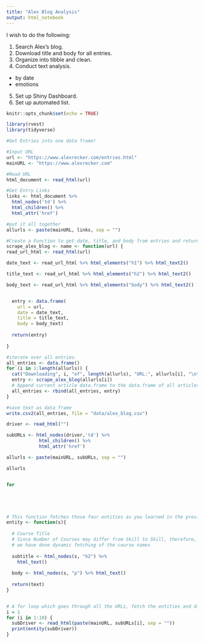 ```yaml
---
title: "Alex Blog Analysis"
output: html_notebook
---
```


I wish to do the following:

1. Search Alex's blog.
2. Download title and body for all entries.
3. Organize into tibble and clean.
4. Conduct text analysis.
  - by date
  - emotions
5. Set up Shiny Dashboard.
6. Set up automated list.

```r
knitr::opts_chunk$set(echo = TRUE)
```

```r
library(rvest)
library(tidyverse)
```

```r
#Get Entries into one data frame!

#Input URL
url <- "https://www.alexrecker.com/entries.html"
mainURL <- "https://www.alexrecker.com"

#Read URL
html_document <- read_html(url)

#Get Entry Links
links <- html_document %>% 
  html_nodes('td') %>% 
  html_children() %>% 
  html_attr('href')

#put it all together
allurls <- paste(mainURL, links, sep = "")

#Create a Function to get date, title, and body from entries and return as one data frame
scrape_alex_blog <- name <- function(url) {
read_url_html <- read_html(url)

date_text <- read_url_html %>% html_elements("h1") %>% html_text2()

title_text <- read_url_html %>% html_elements("h2") %>% html_text2()

body_text <- read_url_html %>% html_elements("body") %>% html_text2()


  entry <- data.frame(
    url = url,
    date = date_text,
    title = title_text,
    body = body_text)
  
  return(entry)
  
}

#iterate over all entries.
all_entries <- data.frame()
for (i in 1:length(allurls)) {
  cat("Downloading", i, "of", length(allurls), "URL:", allurls[i], "\n")
  entry <- scrape_alex_blog(allurls[i])
  # Append current article data.frame to the data.frame of all articles
  all_entries <- rbind(all_entries, entry)
}

#save text as data frame
write.csv2(all_entries, file = "data/alex_blog.csv")

```

```r


driver <- read_html("")

subURLs <- html_nodes(driver,'td') %>% 
            html_children() %>% 
            html_attr('href')

allurls <- paste(mainURL, subURLs, sep = "")

allurls


for





# This function fetches those four entities as you learned in the previous section of this guide
entity <- function(s){
  
  # Course Title
  # Since Number of Courses may differ from Skill to Skill, therefore,
  # we have done dynamic fetching of the course names
  
  subtitle <- html_nodes(s, "h2") %>%
    html_text() 
  
  body <- html_nodes(s, "p") %>% html_text()
  
  return(text)
}


# A for loop which goes through all the URLs, fetch the entities and display them on the screen 
i = 1
for (i in 1:10) {
  subDriver <- read_html(paste(mainURL, subURLs[i], sep = ""))
  print(entity(subDriver))
}


```
